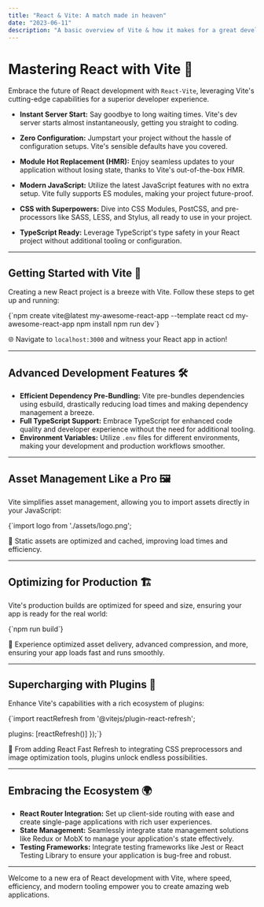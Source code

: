 ```yaml
---
title: "React & Vite: A match made in heaven"
date: "2023-06-11"
description: "A basic overview of Vite & how it makes for a great development experience"
---
```



# Mastering React with Vite 🚀

Embrace the future of React development with `React-Vite`, leveraging Vite's cutting-edge capabilities for a superior developer experience.

- **Instant Server Start:** Say goodbye to long waiting times. Vite's dev server starts almost instantaneously, getting you straight to coding.

- **Zero Configuration:** Jumpstart your project without the hassle of configuration setups. Vite's sensible defaults have you covered.

- **Module Hot Replacement (HMR):** Enjoy seamless updates to your application without losing state, thanks to Vite's out-of-the-box HMR.

- **Modern JavaScript:** Utilize the latest JavaScript features with no extra setup. Vite fully supports ES modules, making your project future-proof.

- **CSS with Superpowers:** Dive into CSS Modules, PostCSS, and pre-processors like SASS, LESS, and Stylus, all ready to use in your project.

- **TypeScript Ready:** Leverage TypeScript's type safety in your React project without additional tooling or configuration.

---

## Getting Started with Vite 🌟

Creating a new React project is a breeze with Vite. Follow these steps to get up and running:

<SyntaxHighlighter language="bash" style={a11yDark}>
  {`npm create vite@latest my-awesome-react-app --template react
cd my-awesome-react-app
npm install
npm run dev`}
</SyntaxHighlighter>

🌐 Navigate to `localhost:3000` and witness your React app in action!

---

## Advanced Development Features 🛠

- **Efficient Dependency Pre-Bundling:** Vite pre-bundles dependencies using esbuild, drastically reducing load times and making dependency management a breeze.
- **Full TypeScript Support:** Embrace TypeScript for enhanced code quality and developer experience without the need for additional tooling.
- **Environment Variables:** Utilize `.env` files for different environments, making your development and production workflows smoother.

---

## Asset Management Like a Pro 🖼

Vite simplifies asset management, allowing you to import assets directly in your JavaScript:

<SyntaxHighlighter language="javascript" style={a11yDark}>
  {`import logo from './assets/logo.png';
</SyntaxHighlighter>

🎒 Static assets are optimized and cached, improving load times and efficiency.

---

## Optimizing for Production 🏗

Vite's production builds are optimized for speed and size, ensuring your app is ready for the real world:

<SyntaxHighlighter language="bash" style={a11yDark}>
  {`npm run build`}
</SyntaxHighlighter>

🚀 Experience optimized asset delivery, advanced compression, and more, ensuring your app loads fast and runs smoothly.

---

## Supercharging with Plugins 🔌

Enhance Vite's capabilities with a rich ecosystem of plugins:

<SyntaxHighlighter language="javascript" style={a11yDark}>
{`import reactRefresh from '@vitejs/plugin-react-refresh';

  plugins: [reactRefresh()]
});`}
</SyntaxHighlighter>

🧩 From adding React Fast Refresh to integrating CSS preprocessors and image optimization tools, plugins unlock endless possibilities.

---

## Embracing the Ecosystem 🌍

- **React Router Integration:** Set up client-side routing with ease and create single-page applications with rich user experiences.
- **State Management:** Seamlessly integrate state management solutions like Redux or MobX to manage your application's state effectively.
- **Testing Frameworks:** Integrate testing frameworks like Jest or React Testing Library to ensure your application is bug-free and robust.

---

Welcome to a new era of React development with Vite, where speed, efficiency, and modern tooling empower you to create amazing web applications.
